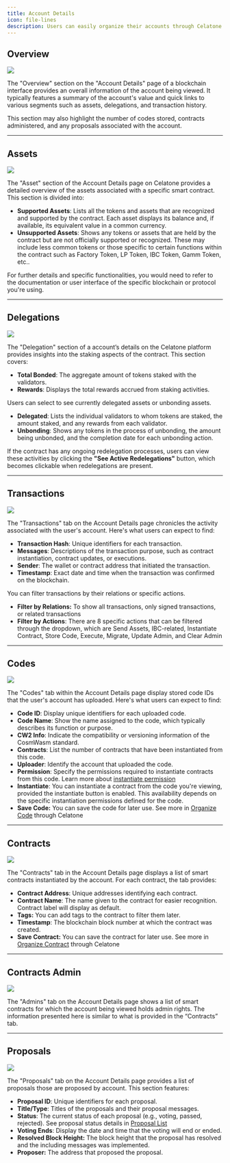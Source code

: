```yaml
---
title: Account Details
icon: file-lines
description: Users can easily organize their accounts through Celatone for efficient management and access.
---
```


## Overview

<Frame>
    <img src="/images/user-docs/account/account-overview.jpg" />
</Frame>

The "Overview" section on the "Account Details" page of a blockchain interface provides an overall information of the account being viewed. It typically features a summary of the account's value and quick links to various segments such as assets, delegations, and transaction history.

This section may also highlight the number of codes stored, contracts administered, and any proposals associated with the account.

---

## Assets

<Frame>
    <img src="/images/user-docs/account/account-assets.jpg" />
</Frame>


The "Asset" section of the Account Details page on Celatone provides a detailed overview of the assets associated with a specific smart contract. This section is divided into:

- **Supported Assets**: Lists all the tokens and assets that are recognized and supported by the contract. Each asset displays its balance and, if available, its equivalent value in a common currency.
- **Unsupported Assets**: Shows any tokens or assets that are held by the contract but are not officially supported or recognized. These may include less common tokens or those specific to certain functions within the contract such as Factory Token, LP Token, IBC Token, Gamm Token, etc..

For further details and specific functionalities, you would need to refer to the documentation or user interface of the specific blockchain or protocol you're using.

---

## Delegations

<Frame>
    <img src="/images/user-docs/account/account-delegations.jpg" />
</Frame>

The "Delegation" section of a account’s details on the Celatone platform provides insights into the staking aspects of the contract. This section covers:

- **Total Bonded**: The aggregate amount of tokens staked with the validators.
- **Rewards**: Displays the total rewards accrued from staking activities.

Users can select to see currently delegated assets or unbonding assets.

- **Delegated**: Lists the individual validators to whom tokens are staked, the amount staked, and any rewards from each validator.
- **Unbonding**: Shows any tokens in the process of unbonding, the amount being unbonded, and the completion date for each unbonding action.

If the contract has any ongoing redelegation processes, users can view these activities by clicking the **"See Active Redelegations"** button, which becomes clickable when redelegations are present.

---

## Transactions

<Frame>
    <img src="/images/user-docs/account/account-txs.jpg" />
</Frame>


The "Transactions" tab on the Account Details page chronicles the activity associated with the user's account. Here's what users can expect to find:

- **Transaction Hash**: Unique identifiers for each transaction.
- **Messages**: Descriptions of the transaction purpose, such as contract instantiation, contract updates, or executions.
- **Sender**: The wallet or contract address that initiated the transaction.
- **Timestamp**: Exact date and time when the transaction was confirmed on the blockchain.

You can filter transactions by their relations or specific actions.

- **Filter by Relations:** To show all transactions, only signed transactions, or related transactions
- **Filter by Actions**: There are 8 specific actions that can be filtered through the dropdown, which are Send Assets, IBC-related, Instantiate Contract, Store Code, Execute, Migrate, Update Admin, and Clear Admin

---

## Codes

<Frame>
    <img src="/images/user-docs/account/account-codes.jpg" />
</Frame>


The "Codes" tab within the Account Details page display stored code IDs that the user's account has uploaded. Here's what users can expect to find:

- **Code ID**: Display unique identifiers for each uploaded code.
- **Code Name**: Show the name assigned to the code, which typically describes its function or purpose.
- **CW2 Info**: Indicate the compatibility or versioning information of the CosmWasm standard.
- **Contracts**: List the number of contracts that have been instantiated from this code.
- **Uploader**: Identify the account that uploaded the code.
- **Permission**: Specify the permissions required to instantiate contracts from this code. Learn more about [instantiate permission](https://docs.alleslabs.com/user-guide/cosmwasm/code/detail-page#code-information-section)
- **Instantiate**: You can instantiate a contract from the code you're viewing, provided the instantiate button is enabled. This availability depends on the specific instantiation permissions defined for the code.
- **Save Code:** You can save the code for later use. See more in [Organize Code](https://docs.alleslabs.com/user-guide/cosmwasm/code/organize) through Celatone

---

## Contracts

<Frame>
    <img src="/images/user-docs/account/account-codes.jpg" />
</Frame>

The "Contracts" tab in the Account Details page displays a list of smart contracts instantiated by the account. For each contract, the tab provides:

- **Contract Address**: Unique addresses identifying each contract.
- **Contract Name**: The name given to the contract for easier recognition. Contract label will display as default.
- **Tags:** You can add tags to the contract to filter them later.
- **Timestamp**: The blockchain block number at which the contract was created.
- **Save Contract:** You can save the contract for later use. See more in [Organize Contract](https://docs.alleslabs.com/user-guide/cosmwasm/contract/organize) through Celatone

---

## Contracts Admin

<Frame>
    <img src="/images/user-docs/account/account-admin.jpg" />
</Frame>

The "Admins" tab on the Account Details page shows a list of smart contracts for which the account being viewed holds admin rights. The information presented here is similar to what is provided in the “Contracts” tab.

---

## Proposals

<Frame>
    <img src="/images/user-docs/account/account-proposals.jpg" />
</Frame>

The "Proposals" tab on the Account Details page provides a list of proposals those are proposed by account. This section features:

- **Proposal ID**: Unique identifiers for each proposal.
- **Title/Type**: Titles of the proposals and their proposal messages.
- **Status**: The current status of each proposal (e.g., voting, passed, rejected). See proposal status details in [Proposal List](https://docs.alleslabs.com/user-guide/introduction/block-explorer#recent-proposals)
- **Voting Ends**: Display the date and time that the voting will end or ended.
- **Resolved Block Height:** The block height that the proposal has resolved and the including messages was implemented.
- **Proposer:** The address that proposed the proposal.
